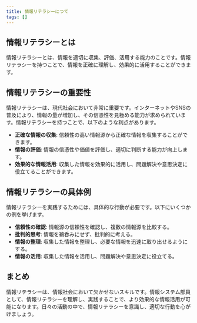 ```yaml
---
title: 情報リテラシーにつて
tags: []
---
```



## 情報リテラシーとは

情報リテラシーとは、情報を適切に収集、評価、活用する能力のことです。情報リテラシーを持つことで、情報を正確に理解し、効果的に活用することができます。

## 情報リテラシーの重要性

情報リテラシーは、現代社会において非常に重要です。インターネットやSNSの普及により、情報の量が増加し、その信憑性を見極める能力が求められています。情報リテラシーを持つことで、以下のような利点があります。

- **正確な情報の収集**: 信頼性の高い情報源から正確な情報を収集することができます。
- **情報の評価**: 情報の信憑性や価値を評価し、適切に判断する能力が向上します。
- **効果的な情報活用**: 収集した情報を効果的に活用し、問題解決や意思決定に役立てることができます。

## 情報リテラシーの具体例

情報リテラシーを実践するためには、具体的な行動が必要です。以下にいくつかの例を挙げます。

- **信頼性の確認**: 情報源の信頼性を確認し、複数の情報源を比較する。
- **批判的思考**: 情報を鵜呑みにせず、批判的に考える。
- **情報の整理**: 収集した情報を整理し、必要な情報を迅速に取り出せるようにする。
- **情報の活用**: 収集した情報を活用し、問題解決や意思決定に役立てる。

## まとめ

情報リテラシーは、情報社会において欠かせないスキルです。情報システム部員として、情報リテラシーを理解し、実践することで、より効果的な情報活用が可能になります。日々の活動の中で、情報リテラシーを意識し、適切な行動を心がけましょう。